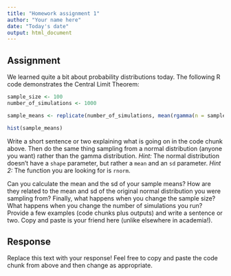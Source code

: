 ```yaml
---
title: "Homework assignment 1"
author: "Your name here"
date: "Today's date"
output: html_document
---
```


## Assignment

We learned quite a bit about probability distributions today. The following R code demonstrates the Central Limit Theorem:

```r
sample_size <- 100
number_of_simulations <- 1000

sample_means <- replicate(number_of_simulations, mean(rgamma(n = sample_size, shape = 3)))

hist(sample_means)
```

Write a short sentence or two explaining what is going on in the code chunk above. Then do the same thing sampling from a normal distribution (anyone you want) rather than the gamma distribution. 
*Hint:* The normal distribution doesn't have a `shape` parameter, but rather a `mean` and an `sd` parameter. 
*Hint 2:* The function you are looking for is `rnorm`.

Can you calculate the mean and the sd of your sample means? How are they related to the mean and sd of the original normal distribution you were sampling from?
Finally, what happens when you change the sample size? What happens when you change the number of simulations you run? Provide a few examples (code chunks plus outputs) and write a sentence or two. Copy and paste is your friend here (unlike elsewhere in academia!).

## Response

Replace this text with your response! Feel free to copy and paste the code chunk from above and then change as appropriate.